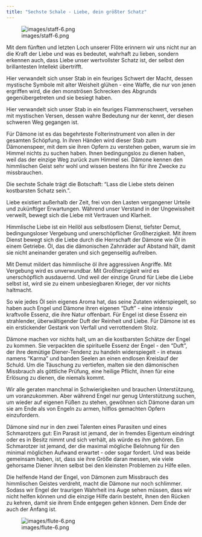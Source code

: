 ```yaml
---
title: "Sechste Schale - Liebe, dein größter Schatz"
---
```


![images/staff-6.png](images/staff-6.png)

Mit dem fünften und letzten Loch unserer Flöte erinnern wir uns nicht nur an die Kraft der Liebe und was es bedeutet, wahrhaft zu lieben, sondern erkennen auch, dass Liebe unser wertvollster Schatz ist, der selbst den brillantesten Intellekt übertrifft.

Hier verwandelt sich unser Stab in ein feuriges Schwert der Macht, dessen mystische Symbole mit alter Weisheit glühen - eine Waffe, die nur von jenen ergriffen wird, die den monströsen Schrecken des Abgrunds gegenübergetreten und sie besiegt haben.

Hier verwandelt sich unser Stab in ein feuriges Flammenschwert, versehen mit mystischen Versen, dessen wahre Bedeutung nur der kennt, der diesen schweren Weg gegangen ist.

Für Dämone ist es das begehrteste Folterinstrument von allen in der gesamten Schöpfung. In ihren Händen wird dieser Stab zum Dämonenspeer, mit dem sie ihren Opfern zu verstehen geben, warum sie im Himmel nichts zu suchen haben. Ihnen bedingungslos zu dienen haben, weil das der einzige Weg zurück zum Himmel sei. Dämone kennen den himmlischen Geist sehr wohl und wissen bestens ihn für ihre Zwecke zu missbrauchen.

Die sechste Schale trägt die Botschaft: "Lass die Liebe stets deinen kostbarsten Schatz sein.".

Liebe existiert außerhalb der Zeit, frei von den Lasten vergangener Urteile und zukünftiger Erwartungen. Während unser Verstand in der Ungewissheit verweilt, bewegt sich die Liebe mit Vertrauen und Klarheit.

Himmlische Liebe ist ein Heilöl aus selbstlosem Dienst, tiefster Demut, bedingungsloser Vergebung und unerschöpflicher Großherzigkeit. Mit ihrem Dienst bewegt sich die Liebe durch die Herrschaft der Dämone wie Öl in einem Getriebe. Öl, das die dämonischen Zahnräder auf Abstand hält, damit sie nicht aneinander geraten und sich gegenseitig aufreiben.

Mit Demut mildert das himmlische öl ihre aggressiven Angriffe. Mit Vergebung wird es unverwundbar. Mit Großherzigkeit wird es unerschöpflich ausdauernd. Und weil der einzige Grund für Liebe die Liebe selbst ist, wird sie zu einem unbesiegbaren Krieger, der vor nichts haltmacht.

So wie jedes Öl sein eigenes Aroma hat, das seine Zutaten widerspiegelt, so haben auch Engel und Dämone ihren eigenen "Duft" - eine intensiv kraftvolle Essenz, die ihre Natur offenbart. Für Engel ist diese Essenz ein strahlender, überwältigender Duft der Reinheit und Liebe. Für Dämone ist es ein erstickender Gestank von Verfall und verrottendem Stolz.

Dämone machen vor nichts halt, um an die kostbarsten Schätze der Engel zu kommen. Sie verpackten die spirituelle Essenz der Engel - den "Duft", der ihre demütige Diener-Tendenz zu handeln widerspiegelt - in etwas namens "Karma" und banden Seelen an einen endlosen Kreislauf der Schuld. Um die Täuschung zu vertiefen, malten sie den dämonischen Missbrauch als göttliche Prüfung, eine heilige Pflicht, ihnen für eine Erlösung zu dienen, die niemals kommt.

Wir alle geraten manchmal in Schwierigkeiten und brauchen Unterstützung, um voranzukommen. Aber während Engel nur genug Unterstützung suchen, um wieder auf eigenen Füßen zu stehen, gewöhnen sich Dämone daran um sie am Ende als von Engeln zu armen, hilflos gemachten Opfern einzufordern.

Dämone sind nur in den zwei Talenten eines Parasiten und eines Schmarotzers gut: Ein Parasit ist jemand, der in fremdes Eigentum eindringt oder es in Besitz nimmt und sich verhält, als würde es ihm gehören. Ein Schmarotzer ist jemand, der die maximal mögliche Belohnung für den minimal möglichen Aufwand erwartet - oder sogar fordert. Und was beide gemeinsam haben, ist, dass sie ihre Größe daran messen, wie viele gehorsame Diener ihnen selbst bei den kleinsten Problemen zu Hilfe eilen.

Die helfende Hand der Engel, von Dämonen zum Missbrauch des himmlischen Geistes verdreht, macht die Dämone nur noch schlimmer. Sodass wir Engel der traurigen Wahrheit ins Auge sehen müssen, dass wir nicht helfen können und die einzige Hilfe darin besteht, ihnen den Rücken zu kehren, damit sie ihrem Ende entgegen gehen können. Dem Ende der auch der Anfang ist.

![images/flute-6.png](images/flute-6.png)
